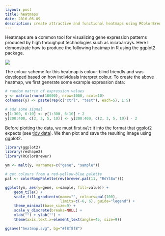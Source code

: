 ```yaml
---
layout: post
title: heatmaps
date: 2016-06-09
description: create attractive and functional heatmaps using RColorBrewer and ggplot2
---
```


Heatmaps are a common tool for visualizing gene expression patterns produced by
high throughput technologies such as microarrays. Here I demonstrate how to 
produce the following heatmap in R using the ggplot2 package.

<img src="/img/heatmap_1000.png" srcset="/img/heatmap_1000.png 1000w, /img/heatmap_2000.png 2000w, /img/heatmap_4000.png 4000w" class="ImageBorder ImageResponsive">


The colour scheme for this heatmap is colour-blind friendly and was developed 
based on how individuals interpret colour. To create the above heatmap, we first
generate some example expression data:

```r
# random matrix of expression values
y <- matrix(rnorm(10000), nrow=1000, ncol=10)
colnames(y) <- paste(rep(c("ctrl", "test"), each=5), 1:5)

# add some signal
y[1:300, 6:10] <- y[1:300, 6:10] + 2
y[200:400, c(2, 3, 5, 10)] <- y[200:400, c(2, 3, 5, 10)] - 2
```

Before plotting the data, we must first `melt` it into the format that ggplot2 
expects (see <a href="http://vita.had.co.nz/papers/tidy-data.pdf" target="blank">tidy data</a>). We then plot and save the resulting image using ggplot2.

```r
library(ggplot2)
library(reshape2)
library(RColorBrewer)

ym <- melt(y, varnames=c("gene", "sample"))

# get colours from a red-yellow-blue palette
pal <- colorRampPalette(rev(brewer.pal(11, "RdYlBu")))

ggplot(ym, aes(y=gene, x=sample, fill=value)) +
    geom_tile() + 
    scale_fill_gradientn(name="", colours=pal(100), 
                         limits=c(-6, 6), guide="legend") + 
    theme_minimal(base_size=9) + 
    scale_y_discrete(breaks=NULL) +
    xlab("") + ylab("") +
    theme(axis.text.x=element_text(angle=45, size=9))

ggsave("heatmap.svg", bg="#f8f8f8")
```